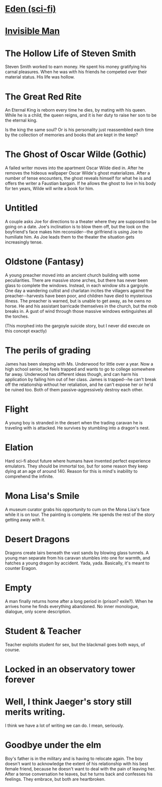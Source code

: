 = [[Eden (sci-fi)]] =

= [[Invisible Man]] =


= The Hollow Life of Steven Smith =

Steven Smith worked to earn money. He spent his money gratifying his carnal pleasures. When he was with his friends he competed over their material status. His life was hollow.

= The Great Red Rite =

An Eternal King is reborn every time he dies, by mating with his queen. While he is a child, the queen reigns, and it is her duty to raise her son to be the eternal king.

Is the king the same soul? Or is his personality just reassembled each time by the collection of memories and books that are kept in the keep?

= The Ghost of Oscar Wilde (Gothic) =

A failed writer moves into the apartment Oscar Wilde died in. After he removes the hideous wallpaper Oscar Wilde's ghost materializes. After a number of tense encounters, the ghost reveals himself for what he is and offers the writer a Faustian bargain. If he allows the ghost to live in his body for ten years, Wilde will write a book for him.

= Untitled =

A couple asks Joe for directions to a theater where they are supposed to be going on a date. Joe's inclination is to blow them off, but the look on the boyfriend's face makes him reconsider--the girlfriend is using Joe to humiliate him. As Joe leads them to the theater the situation gets increasingly tense.



= Oldstone (Fantasy) =

A young preacher moved into an ancient church building with some peculiarities. There are massive stone arches, but there has never been glass to complete the windows. Instead, in each window sits a gargoyle. One day a wandering cultist and charlatan incites the villagers against the preacher--harvests have been poor, and children have died to mysterious illness. The preacher is warned, but is unable to get away, as he owns no horse. He and his assistant barricade themselves in the church, but the mob breaks in. A gust of wind through those massive windows extinguishes all the torches.

(This morphed into the gargoyle suicide story, but I never did execute on this concept exactly)

= The perils of grading =

James has been sleeping with Ms. Underwood for little over a year. Now a high school senior, he feels trapped and wants to go to college somewhere far away. Underwood has different ideas though, and can harm his application by failing him out of her class. James is trapped--he can't break off the relationship without her retaliation, and he can't expose her or he'd be ruined too. Both of them passive-aggressively destroy each other.

= Flight =

A young boy is stranded in the desert when the trading caravan he is traveling with is attacked. He survives by stumbling into a dragon's nest.

= Elation =

Hard sci-fi about future where humans have invented perfect experience emulators. They should be immortal too, but for some reason they keep dying at an age of around 140. Reason for this is mind's inability to comprehend the infinite.

= Mona Lisa's Smile =

A museum curator grabs his opportunity to cum on the Mona Lisa's face while it is on tour. The painting is complete. He spends the rest of the story getting away with it.

= Desert Dragons =

Dragons create lairs beneath the vast sands by blowing glass tunnels. A young man separate from his caravan stumbles into one for warmth, and hatches a young dragon by accident. Yada, yada. Basically, it's meant to counter Eragon.

= Empty =

A man finally returns home after a long period in (prison? exile?). When he arrives home he finds everything abandoned. No inner monologue, dialogue, only scene description.

= Student & Teacher =

Teacher exploits student for sex, but the blackmail goes both ways, of course.

= Locked in an observatory tower forever =

= Well, I think Jaeger's story still merits writing. =

I think we have a lot of writing we can do. I mean, seriously.

= Goodbye under the elm =

Boy's father is in the military and is having to relocate again. The boy doesn't want to acknowledge the extent of his relationship with his best female friend, because he doesn't want to deal with the pain of leaving her. After a tense conversation he leaves, but he turns back and confesses his feelings. They embrace, but both are heartbroken.

